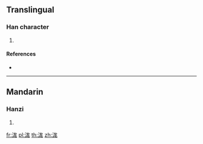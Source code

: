 ==Translingual==

===Han character===
{{Han char|rn=85|rad=水|as=07|sn=10|four=|canj=EIKH,EIUH,XEIKH|ids=⿰氵尨}}

# {{non-gloss definition|the name of a [[river]]}}

====References====
* {{Han ref|kx=0623.260|dkj=17463|dj=1021.150|hdz=31620.080|uh=6D5D|ud=27997}}

----

==Mandarin==

===Hanzi===
{{cmn-hanzi|pin=[[dí]] ([[di2]]), [[máng]] ([[mang2]])|wg=ti<sup>2</sup>, mang<sup>2</sup>}}

# {{defn|lang=cmn|sort=水07}}

[[fr:浝]]
[[pl:浝]]
[[th:浝]]
[[zh:浝]]